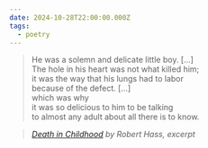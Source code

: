 ```yaml
---
date: 2024-10-28T22:00:00.000Z
tags:
  - poetry
---
```

> He was a solemn and delicate little boy. [...]<br/>
The hole in his heart was not what killed him;<br/>
it was the way that his lungs had to labor<br/>
because of the defect. [...]<br/>
which was why<br/>
it was so delicious to him to be talking<br/>
to almost any adult about all there is to know.

> <cite><i>[Death in Childhood](https://poems.com/poem/death-in-childhood/)</i> by Robert Hass, excerpt</cite>
